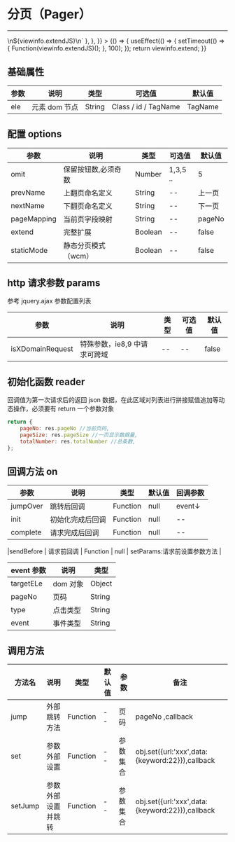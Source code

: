 
# 分页（Pager）

---

<Meta title="复用组件/分页(Pager)" />

<Canvas>
    <Story
        name="分页(Pager)"
        height="150px"
        parameters={{
            docs: {
                source: { code: `${viewinfo.extend}\n\n<script type="text/javascript">\n${viewinfo.extendJS}\n</script>` },
            },
        }}
    >
        {() => {
            useEffect(() => {
                setTimeout(() => {
                    Function(viewinfo.extendJS)();
                }, 100);
            });
            return viewinfo.extend;
        }}
    </Story>
</Canvas>


## 基础属性

| 参数 | 说明          | 类型   | 可选值               | 默认值  |
| ---- | ------------- | ------ | -------------------- | ------- |
| ele  | 元素 dom 节点 | String | Class / id / TagName | TagName |

## 配置 options

| 参数        | 说明                | 类型    | 可选值   | 默认值 |
| ----------- | ------------------- | ------- | -------- | ------ |
| omit        | 保留按钮数,必须奇数 | Number  | 1,3,5 .. | 5      |
| prevName    | 上翻页命名定义      | String  | --       | 上一页 |
| nextName    | 下翻页命名定义      | String  | --       | 下一页 |
| pageMapping | 当前页字段映射      | String  | --       | pageNo |
| extend      | 完整扩展            | Boolean | --       | false  |
| staticMode  | 静态分页模式（wcm） | Boolean | --       | false  |

## http 请求参数 params

参考 jquery.ajax 参数配置列表

| 参数             | 说明                         | 类型 | 可选值 | 默认值 |
| ---------------- | ---------------------------- | ---- | ------ | ------ |
| isXDomainRequest | 特殊参数，ie8,9 中请求可跨域 | --   | --     | false  |

## 初始化函数 reader

回调值为第一次请求后的返回 json 数据，在此区域对列表进行拼接赋值追加等动态操作，必须要有 return 一个参数对象

```javascript
return {
    pageNo: res.pageNo //当前页码,
    pageSize: res.pageSize //一页显示数据量,
    totalNumber: res.totalNumber //总条数,
};
```

## 回调方法 on

| 参数     | 说明             | 类型     | 默认值 | 回调参数 |
| -------- | ---------------- | -------- | ------ | -------- |
| jumpOver | 跳转后回调       | Function | null   | event↓   |
| init     | 初始化完成后回调 | Function | null   | --       |
| complete | 请求完成后回调   | Function | null   | --       |

|sendBefore | 请求前回调 | Function | null | setParams:请求前设置参数方法 |

| event 参数 | 说明     | 类型   |
| ---------- | -------- | ------ |
| targetELe  | dom 对象 | Object |
| pageNo     | 页码     | String |
| type       | 点击类型 | String |
| event      | 事件类型 | String |

## 调用方法

| 方法名  | 说明               | 类型     | 默认值 | 参数     | 备注                                            |
| ------- | ------------------ | -------- | ------ | -------- | ----------------------------------------------- |
| jump    | 外部跳转方法       | Function | --     | 页码     | pageNo ,callback                                |
| set     | 参数外部设置       | Function | --     | 参数集合 | obj.set({url:'xxx',data:{keyword:22}}),callback |
| setJump | 参数外部设置并跳转 | Function | --     | 参数集合 | obj.set({url:'xxx',data:{keyword:22}}),callback |

